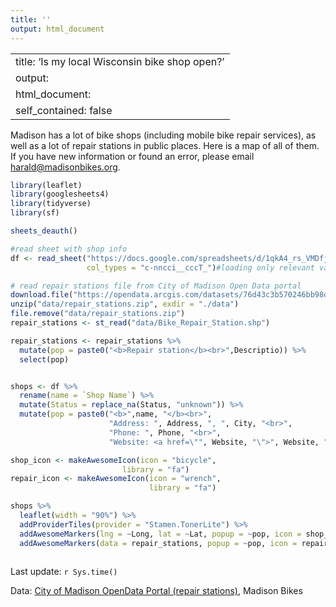 ```yaml
---
title: ''
output: html_document
---
```


---
title: 'Is my local Wisconsin bike shop open?'
output:
  html_document:
    self_contained: false
---
Madison has a lot of bike shops (including mobile bike repair services), as well as a lot of repair stations in public places. Here is a map of all of them. If you have new information or found an error, please email [harald@madisonbikes.org](mailto:harald@madisonbikes.org).



```r
library(leaflet)
library(googlesheets4)
library(tidyverse)
library(sf)

sheets_deauth()

#read sheet with shop info
df <- read_sheet("https://docs.google.com/spreadsheets/d/1qkA4_rs_VMDfjsd42Da_JP_2pchGulRiq_yR2tgXJhM/",
                 col_types = "c-nncci__cccT_")#loading only relevant variables to improve performance

# read repair stations file from City of Madison Open Data portal
download.file("https://opendata.arcgis.com/datasets/76d43c3b570246bb98d6f44f0400c000_34.zip", "data/repair_stations.zip")
unzip("data/repair_stations.zip", exdir = "./data")
file.remove("data/repair_stations.zip")
repair_stations <- st_read("data/Bike_Repair_Station.shp")

repair_stations <- repair_stations %>% 
  mutate(pop = paste0("<b>Repair station</b><br>",Descriptio)) %>% 
  select(pop)


shops <- df %>% 
  rename(name = `Shop Name`) %>% 
  mutate(Status = replace_na(Status, "unknown")) %>% 
  mutate(pop = paste0("<b>",name, "</b><br>",
                      "Address: ", Address, ", ", City, "<br>",
                      "Phone: ", Phone, "<br>",
                      "Website: <a href=\"", Website, "\">", Website, "</a><br>"))
```


```r

shop_icon <- makeAwesomeIcon(icon = "bicycle",
                         library = "fa")
repair_icon <- makeAwesomeIcon(icon = "wrench",
                               library = "fa")

shops %>% 
  leaflet(width = "90%") %>% 
  addProviderTiles(provider = "Stamen.TonerLite") %>%
  addAwesomeMarkers(lng = ~Long, lat = ~Lat, popup = ~pop, icon = shop_icon) %>%
  addAwesomeMarkers(data = repair_stations, popup = ~pop, icon = repair_icon)
  
```
Last update: `r Sys.time()`

Data: [City of Madison OpenData Portal (repair stations)](https://data-cityofmadison.opendata.arcgis.com/), Madison Bikes